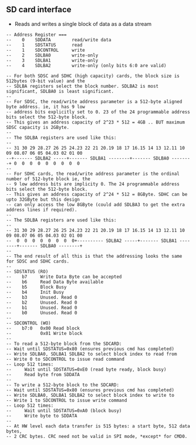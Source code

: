== SD card interface ==

* Reads and writes a single block of data as a data stream

<pre>
-- Address Register ===
--    0    SDDATA        read/write data
--    1    SDSTATUS      read
--    1    SDCONTROL     write
--    2    SDLBA0        write-only
--    3    SDLBA1        write-only
--    4    SDLBA2        write-only (only bits 6:0 are valid)
</pre>
<pre>
-- For both SDSC and SDHC (high capacity) cards, the block size is 512bytes (9-bit value) and the
-- SDLBA registers select the block number. SDLBA2 is most significant, SDLBA0 is least significant.
--
-- For SDSC, the read/write address parameter is a 512-byte aligned byte address. ie, it has 9 low
-- address bits explicitly set to 0. 23 of the 24 programmable address bits select the 512-byte block.
-- This gives an address capacity of 2^23 * 512 = 4GB .. BUT maximum SDSC capacity is 2GByte.
--
-- The SDLBA registers are used like this:
--
-- 31 30 29 28.27 26 25 24.23 22 21 20.19 18 17 16.15 14 13 12.11 10 09 08.07 06 05 04.03 02 01 00
--+------- SDLBA2 -----+------- SDLBA1 --------+------- SDLBA0 --------+ 0  0  0  0  0  0  0  0  0
--
-- For SDHC cards, the read/write address parameter is the ordinal number of 512-byte block ie, the
-- 9 low address bits are implicity 0. The 24 programmable address bits select the 512-byte block.
-- This gives an address capacity of 2^24 * 512 = 8GByte. SDHC can be upto 32GByte but this design
-- can only access the low 8GByte (could add SDLBA3 to get the extra address lines if required).
--
-- The SDLBA registers are used like this:
--
-- 31 30 29 28.27 26 25 24.23 22 21 20.19 18 17 16.15 14 13 12.11 10 09 08.07 06 05 04.03 02 01 00
--  0  0  0  0  0  0  0  0+---------- SDLBA2 -----+------- SDLBA1 --------+------- SDLBA0 --------+
--
-- The end result of all this is that the addressing looks the same for SDSC and SDHC cards.
--
-- SDSTATUS (RO)
--    b7     Write Data Byte can be accepted
--    b6     Read Data Byte available
--    b5     Block Busy
--    b4     Init Busy
--    b3     Unused. Read 0
--    b2     Unused. Read 0
--    b1     Unused. Read 0
--    b0     Unused. Read 0
--
-- SDCONTROL (WO)
--    b7:0   0x00 Read block
--           0x01 Write block
--
-- To read a 512-byte block from the SDCARD:
-- Wait until SDSTATUS=0x80 (ensures previous cmd has completed)
-- Write SDLBA0, SDLBA1 SDLBA2 to select block index to read from
-- Write 0 to SDCONTROL to issue read command
-- Loop 512 times:
--     Wait until SDSTATUS=0xE0 (read byte ready, block busy)
--     Read byte from SDDATA
--
-- To write a 512-byte block to the SDCARD:
-- Wait until SDSTATUS=0x80 (ensures previous cmd has completed)
-- Write SDLBA0, SDLBA1 SDLBA2 to select block index to write to
-- Write 1 to SDCONTROL to issue write command
-- Loop 512 times:
--     Wait until SDSTATUS=0xA0 (block busy)
--     Write byte to SDDATA
--
-- At HW level each data transfer is 515 bytes: a start byte, 512 data bytes,
-- 2 CRC bytes. CRC need not be valid in SPI mode, *except* for CMD0.
</pre>

